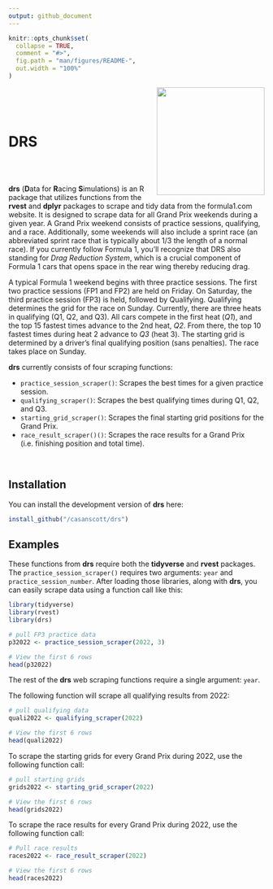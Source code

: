 ```yaml
---
output: github_document
---
```




```r
knitr::opts_chunk$set(
  collapse = TRUE,
  comment = "#>",
  fig.path = "man/figures/README-",
  out.width = "100%"
)
```


<img src="drs_logo.png" align="right" height="212" alt="" />

<br />
<br />
<br />

# DRS
<br />
<br />


**drs** (**D**ata for **R**acing **S**imulations) is an R package that utilizes functions from the **rvest** and **dplyr** packages to scrape and tidy data from the formula1.com website. It is designed to scrape data for all Grand Prix weekends during a given year. A Grand Prix weekend consists of practice sessions, qualifying, and a race. Additionally, some weekends will also include a sprint race (an abbreviated sprint race that is typically about 1/3 the length of a normal race). If you currently follow Formula 1, you'll recognize that DRS also standing for *Drag Reduction System*, which is a crucial component of Formula 1 cars that opens space in the rear wing thereby reducing drag.

A typical Formula 1 weekend begins with three practice sessions. The first two practice sessions (FP1 and FP2) are held on Friday. On Saturday, the third practice session (FP3) is held, followed by Qualifying. Qualifying determines the grid for the race on Sunday. Currently, there are three heats in qualifying (Q1, Q2, and Q3). All cars compete in the first heat (*Q1*), and the top 15 fastest times advance to the 2nd heat, *Q2*. From there, the top 10 fastest times during heat 2 advance to *Q3* (heat 3). The starting grid is determined by a driver's final qualifying position (sans penalties). The race takes place on Sunday.  

**drs** currently consists of four scraping functions:

* `practice_session_scraper()`: Scrapes the best times for a given practice session. 
* `qualifying_scraper()`: Scrapes the best qualifying times during Q1, Q2, and Q3. 
* `starting_grid_scraper()`: Scrapes the final starting grid positions for the Grand Prix. 
* `race_result_scraper()()`: Scrapes the race results for a Grand Prix (i.e. finishing position and total time). 

<br />



## Installation

You can install the development version of **drs** here:

``` r
install_github("/casanscott/drs")
```

## Examples

These functions from **drs** require both the **tidyverse** and **rvest** packages. The `practice_session_scraper()` requires two arguments: `year` and `practice_session_number`. After loading those libraries, along with **drs**, you can easily scrape data using a function call like this: 

```r
library(tidyverse)
library(rvest)
library(drs)

# pull FP3 practice data
p32022 <- practice_session_scraper(2022, 3)

# View the first 6 rows
head(p32022)
```



The rest of the **drs** web scraping functions require a single argument: `year`. 

The following function will scrape all qualifying results from 2022: 

```r

# pull qualifying data
quali2022 <- qualifying_scraper(2022)

# View the first 6 rows
head(quali2022)
```


To scrape the starting grids for every Grand Prix during 2022, use the following function call:

```r

# pull starting grids
grids2022 <- starting_grid_scraper(2022)

# View the first 6 rows
head(grids2022)
```



To scrape the race results for every Grand Prix during 2022, use the following function call:

```r

# Pull race results
races2022 <- race_result_scraper(2022)

# View the first 6 rows
head(races2022)
```




